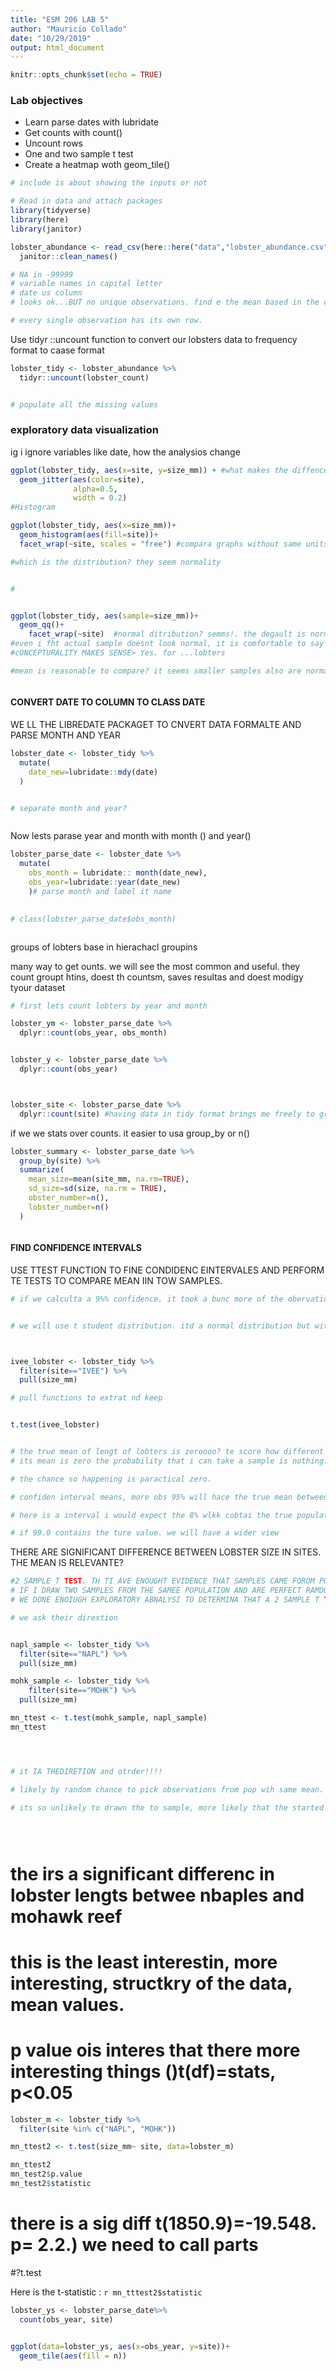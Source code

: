 ```yaml
---
title: "ESM 206 LAB 5"
author: "Mauricio Collado"
date: "10/29/2019"
output: html_document
---
```


```r
knitr::opts_chunk$set(echo = TRUE)
```


### Lab objectives
- Learn parse dates with lubridate
- Get counts with count()
- Uncount rows
- One and two sample t test
- Create a heatmap woth geom_tile()

```r
# include is about showing the inputs or not

# Read in data and attach packages
library(tidyverse)
library(here)
library(janitor)

lobster_abundance <- read_csv(here::here("data","lobster_abundance.csv"), na="-99999") %>% 
  janitor::clean_names()

# NA in -99999
# variable names in capital letter
# date us column
# looks ok...BUT no unique observations. find e the mean based in the counts

# every single observation has its own row.

```

Use tidyr ::uncount function to convert our lobsters data to frequency format to caase format



```r
lobster_tidy <- lobster_abundance %>% 
  tidyr::uncount(lobster_count)


# populate all the missing values


```


### exploratory data visualization

ig i ignore variables like date, how the analysios change

```r

ggplot(lobster_tidy, aes(x=site, y=size_mm)) + #what makes the diffences
  geom_jitter(aes(color=site), 
              alpha=0.5, 
              width = 0.2)
#Histogram

ggplot(lobster_tidy, aes(x=size_mm))+
  geom_histogram(aes(fill=site))+
  facet_wrap(~site, scales = "free") #compara graphs without same units etc mislead the audience

#which is the distribution? they seem normality


#


ggplot(lobster_tidy, aes(sample=size_mm))+
  geom_qq()+
    facet_wrap(~site)  #normal ditribution? semms!. the degault is normal d but we can test others!\
#even i fht actual sample doesnt look normal, it is comfortable to say our mean is normal. no matter eh population strcuture, if wr take more samples and plots more means, i witll be normality d applies
#cONCEPTURALITY MAKES SENSE> Yes. for ...lobters

#mean is reasonable to compare? it seems smaller samples also are normal....mean is useful to vompare? NOT JUST S BIG NUMNBER



```

#### CONVERT DATE TO COLUMN TO CLASS DATE



WE LL THE LIBREDATE PACKAGET TO CNVERT DATA FORMALTE AND PARSE MONTH AND YEAR



```r

lobster_date <- lobster_tidy %>% 
  mutate(
    date_new=lubridate::mdy(date)
  )


# separate month and year?



```


Now lests parase year and month with month () and year()


```r
lobster_parse_date <- lobster_date %>% 
  mutate(
    obs_month = lubridate:: month(date_new),
    obs_year=lubridate::year(date_new)
    )# parse month and label it name
  

# class(lobster_parse_date$obs_month)



```

groups of lobters base in hierachacl groupins


many way to get ounts. we will see the most common and useful. they count groupt htins, doest th countsm, saves resultas and doest modigy tyour dataset


```r

# first lets count lobters by year and month

lobster_ym <- lobster_parse_date %>% 
  dplyr::count(obs_year, obs_month)


lobster_y <- lobster_parse_date %>% 
  dplyr::count(obs_year)



lobster_site <- lobster_parse_date %>% 
  dplyr::count(site) #having data in tidy format brings me freely to group


```


if we we stats over counts. it easier to usa group_by or n()


```r

lobster_summary <- lobster_parse_date %>% 
  group_by(site) %>% 
  summarize(
    mean_size=mean(site_mm, na.rm=TRUE),
    sd_size=sd(size, na.rm = TRUE),
    obster_number=n(),
    lobster_number=n()
  )



```

#### FIND CONFIDENCE INTERVALS


USE TTEST FUNCTION TO FINE CONDIDENC EINTERVALES AND PERFORM TE TESTS TO COMPARE MEAN IIN TOW SAMPLES.
```r


# if we calculta a 9%% confidence. it took a bunc more of the obervations. 


# we will use t student distribution. itd a normal distribution but with uncertainty into accoutn



ivee_lobster <- lobster_tidy %>% 
  filter(site=="IVEE") %>% 
  pull(size_mm)

# pull functions to extrat nd keep


t.test(ivee_lobster)


# the true mean of lengt of lobters is zeroooo? te score how different is the valye. p value tell us if ho is
# its mean is zero the probability that i can take a sample is nothing. Ther eisd chance that obters is zero ivee

# the chance so happening is paractical zero. 

# confiden interval means, more obs 95% will hace the true mean between 72 y 74 BUT htey miht be correct.

# here is a interval i would expect the 8% wlkk cobtai the true population mean! BUT IAM NOT SURe

# if 99.0 contains the ture value. we will have a wider view

```

THERE ARE SIGNIFICANT DIFFERENCE BETWEEN LOBSTER SIZE IN SITES. THE MEAN IS RELEVANTE?


```r

#2 SAMPLE T TEST. TH TI AVE ENOUGHT EVIDENCE THAT SAMPLES CAME FOROM POPULTATIONS WITH DIFFERENT MEANS.
# IF I DRAW TWO SAMPLES FROM THE SAMEE POPULATION AND ARE PERFECT RAMDON SAMPLES. THE DIFFERENCE WOULD BE ZEOOOOO
# WE DONE ENOIUGH EXPLORATORY ABNALYSI TO DETERMINA THAT A 2 SAMPLE T TEST FOR MEANS COMPARISON IS APPROPRIATE

# we ask their dirextion


napl_sample <- lobster_tidy %>% 
  filter(site=="NAPL") %>% 
  pull(size_mm)

mohk_sample <- lobster_tidy %>% 
    filter(site=="MOHK") %>% 
  pull(size_mm)

mn_ttest <- t.test(mohk_sample, napl_sample)
mn_ttest




# it IA THEDIRETION and otrder!!!!

# likely by random chance to pick observations from pop wih same mean. same mean and kind differet OR is really unlikely that they come for pops with same mean.

# its so unlikely to drawn the to sample, more likely that the started from different pop.





```

# the irs a significant differenc in lobster lengts betwee nbaples and mohawk reef


# this is the least interestin, more interesting, structkry of the data, mean values. 


# p value ois interes that there more interesting things ()t(df)=stats, p<0.05


```r


lobster_m <- lobster_tidy %>% 
  filter(site %in% c("NAPL", "MOHK"))

mn_ttest2 <- t.test(size_mm~ site, data=lobster_m)

mn_ttest2 
mn_test2$p.value
mn_test2$statistic
```

# there is a sig diff t(1850.9)=-19.548. p= 2.2.) we need to call parts


#?t.test


Here is the t-statistic : `r mn_tttest2$statistic`


```r

lobster_ys <- lobster_parse_date%>% 
  count(obs_year, site)


ggplot(data=lobster_ys, aes(x=obs_year, y=site))+
  geom_tile(aes(fill = n))


```

